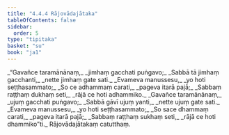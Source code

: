 ```yaml
---
title: "4.4.4 Rājovādajātaka"
tableOfContents: false
sidebar:
  order: 5
type: "tipitaka"
basket: "su"
book: "ja1"
---
```



<DynamicBreadcrumb />

<Division number="133" book="ja1">

<Paragraph number="1054" type="verses" book="ja1">
_“Gavañce taramānānaṃ,_  
_jimhaṃ gacchati puṅgavo;_  
_Sabbā tā jimhaṃ gacchanti,_  
_nette jimhaṃ gate sati._  

</Paragraph>

</Division>
<Division number="134" book="ja1">

<Paragraph number="1055" type="verses" book="ja1">
_Evameva manussesu,_  
_yo hoti seṭṭhasammato;_  
_So ce adhammaṃ carati,_  
_pageva itarā pajā;_  
_Sabbaṃ raṭṭhaṃ dukhaṃ seti,_  
_rājā ce hoti adhammiko._  

</Paragraph>

</Division>
<Division number="135" book="ja1">

<Paragraph number="1056" type="verses" book="ja1">
_Gavañce taramānānaṃ,_  
_ujuṃ gacchati puṅgavo;_  
_Sabbā gāvī ujuṃ yanti,_  
_nette ujuṃ gate sati._  

</Paragraph>

</Division>
<Division number="136" book="ja1">

<Paragraph number="1057" type="verses" book="ja1">
_Evameva manussesu,_  
_yo hoti seṭṭhasammato;_  
_So sace dhammaṃ carati,_  
_pageva itarā pajā;_  
_Sabbaṃ raṭṭhaṃ sukhaṃ seti,_  
_rājā ce hoti dhammiko”ti._  


</Paragraph>
</Division>

<Paragraph number="1058" type="center" book="ja1">
Rājovādajātakaṃ catutthaṃ.
</Paragraph>